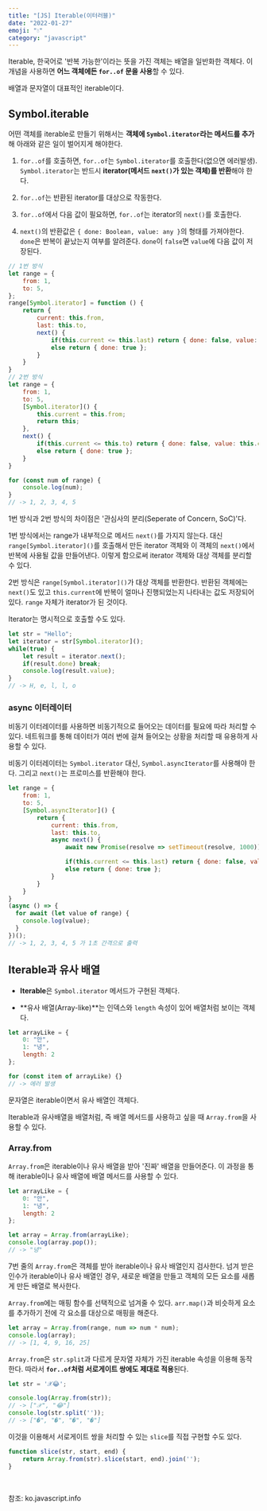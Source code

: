 ```yaml
---
title: "[JS] Iterable(이터러블)" 
date: "2022-01-27"
emoji: "💧"
category: "javascript"
---
```

Iterable, 한국어로 '반복 가능한'이라는 뜻을 가진 객체는 배열을 일반화한 객체다. 이 개념을 사용하면 **어느 객체에든 `for..of` 문을 사용**할 수 있다.

배열과 문자열이 대표적인 iterable이다.

## Symbol.iterable
어떤 객체를 iterable로 만들기 위해서는 **객체에 `Symbol.iterator`라는 메서드를 추가**해 아래와 같은 일이 벌어지게 해야한다.

1. `for..of`를 호출하면, `for..of`는 `Symbol.iterator`를 호출한다(없으면 에러발생). `Symbol.iterator`는 반드시 **iterator(메서드 `next()`가 있는 객체)를 반환**해야 한다.

2. `for..of`는 반환된 iterator를 대상으로 작동한다.

3. `for..of`에서 다음 값이 필요하면, `for..of`는 iterator의 `next()`를 호출한다.

4. `next()`의 반환값은 `{ done: Boolean, value: any }`의 형태를 가져야한다. `done`은 반복이 끝났는지 여부를 알려준다. `done`이 `false`면 `value`에 다음 값이 저장된다.

```js
// 1번 방식
let range = {
    from: 1,
    to: 5,
};
range[Symbol.iterator] = function () {
    return {
        current: this.from,
        last: this.to,
        next() {
            if(this.current <= this.last) return { done: false, value: this.current++ };
            else return { done: true };
        }
    }
}
// 2번 방식
let range = {
    from: 1,
    to: 5,
    [Symbol.iterator]() {
        this.current = this.from;
        return this;
    },
    next() {
        if(this.current <= this.to) return { done: false, value: this.current++ };
        else return { done: true };
    }
}

for (const num of range) {
    console.log(num);
}
// -> 1, 2, 3, 4, 5
```

1번 방식과 2번 방식의 차이점은 '관심사의 분리(Seperate of Concern, SoC)'다.

1번 방식에서는 range가 내부적으로 메서드 `next()`를 가지지 않는다. 대신 `range[Symbol.iterator]()`를 호출해서 만든 iterator 객체와 이 객체의 `next()`에서 반복에 사용될 값을 만들어낸다.
이렇게 함으로써 iterator 객체와 대상 객체를 분리할 수 있다.

2번 방식은 `range[Symbol.iterator]()`가 대상 객체를 반환한다. 반환된 객체에는 `next()`도 있고 `this.current`에 반복이 얼마나 진행되었는지 나타내는 값도 저장되어 있다. `range` 자체가 iterator가 된 것이다.

Iterator는 명시적으로 호출할 수도 있다.
```js
let str = "Hello";
let iterator = str[Symbol.iterator]();
while(true) {
    let result = iterator.next();
    if(result.done) break;
    console.log(result.value);
}
// -> H, e, l, l, o
```

### async 이터레이터
비동기 이터레이터를 사용하면 비동기적으로 들어오는 데이터를 필요에 따라 처리할 수 있다.
네트워크를 통해 데이터가 여러 번에 걸쳐 들어오는 상황을 처리할 때 유용하게 사용할 수 있다.

비동기 이터레이터는 `Symbol.iterator` 대신, `Symbol.asyncIterator`를 사용해야 한다. 그리고 `next()`는 프로미스를 반환해야 한다.
```js
let range = {
    from: 1,
    to: 5,
    [Symbol.asyncIterator]() {
        return {
            current: this.from,
            last: this.to,
            async next() {
                await new Promise(resolve => setTimeout(resolve, 1000));

                if(this.current <= this.last) return { done: false, value: this.current++ };
                else return { done: true };
            }
        }
    }
}
(async () => {
  for await (let value of range) {
    console.log(value);
  }
})();
// -> 1, 2, 3, 4, 5 가 1초 간격으로 출력
```

## Iterable과 유사 배열
- **Iterable**은 `Symbol.iterator` 메서드가 구현된 객체다.

- **유사 배열(Array-like)**는 인덱스와 `length` 속성이 있어 배열처럼 보이는 객체다.

```js
let arrayLike = {
    0: "안",
    1: "녕",
    length: 2
};

for (const item of arrayLike) {}
// -> 에러 발생
```

문자열은 iterable이면서 유사 배열인 객체다.

Iterable과 유사배열을 배열처럼, 즉 배열 메서드를 사용하고 싶을 때 `Array.from`을 사용할 수 있다.

### Array.from
`Array.from`은 iterable이나 유사 배열을 받아 '진짜' 배열을 만들어준다. 이 과정을 통해 iterable이나 유사 배열에 배열 메서드를 사용할 수 있다.

```js
let arrayLike = {
    0: "안",
    1: "녕",
    length: 2
};

let array = Array.from(arrayLike);
console.log(array.pop());
// -> "녕"
```

7번 줄의 `Array.from`은 객체를 받아 iterable이나 유사 배열인지 검사한다. 넘겨 받은 인수가 iterable이나 유사 배열인 경우, 새로운 배열을 만들고 객체의 모든 요소를 새롭게 만든 배열로 복사한다.

`Array.from`에는 매핑 함수를 선택적으로 넘겨줄 수 있다. `arr.map()`과 비슷하게 요소를 추가하기 전에 각 요소를 대상으로 매핑을 해준다.
```js
let array = Array.from(range, num => num * num);
console.log(array);
// -> [1, 4, 9, 16, 25]
```

`Array.from`은 `str.split`과 다르게 문자열 자체가 가진 iterable 속성을 이용해 동작한다. 따라서 **`for..of`처럼 서로게이트 쌍에도 제대로 적용**된다.
```js
let str = '𝒳😂';

console.log(Array.from(str));
// -> ["𝒳", "😂"]
console.log(str.split(''));
// -> ["�", "�", "�", "�"]
```

이것을 이용해서 서로게이트 쌍을 처리할 수 있는 `slice`를 직접 구현할 수도 있다.
```js
function slice(str, start, end) {
    return Array.from(str).slice(start, end).join('');
}
```

<br/>

참조: ko.javascript.info